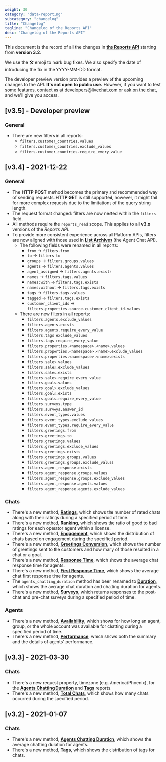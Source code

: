 ```yaml
---
weight: 30
category: "data-reporting"
subcategory: "changelog"
title: "Changelog"
tagline: "Changelog of the Reports API"
desc: "Changelog of the Reports API"
---
```



This document is the record of all the changes in [**the Reports API**](/data-reporting/reports-api/) starting from **version 3.2**.

We use the 🛠️ emoji to mark bug fixes. We also specify the date of introducing the fix in the YYYY-MM-DD format.

<Warning>

The developer preview version provides a preview of the upcoming changes to the API. **It's not open to public use.** However, if you want to test some features, contact us at developers@livechat.com or <a href="#open-chat" onClick={openChatWindow}>ask on the chat</a>, and we'll give you access.

</Warning>

## [v3.5] - Developer preview

### General

- There are new filters in all reports: 
  - `filters.customer_countries.values`
  - `filters.customer_countries.exclude_values`
  - `filters.customer_countries.require_every_value`

## [v3.4] - 2021-12-22

### General

- The **HTTP POST** method becomes the primary and recommended way of sending requests. **HTTP GET** is still supported, however, it might fail for more complex requests due to the limitations of the query string length.
- The request format changed: filters are now nested within the `filters` field.
- All methods require the `reports_read` scope. This applies to all **v3.x** versions of the _Reports API_.
- To provide more consistent experience across all Platform APIs, filters are now aligned with those used in [**List Archives**](/messaging/agent-chat-api/v3.4/#list-archives) (the Agent Chat API).
  - The following fields were renamed in all reports:
    - `from` -> `filters.from`
    - `to` -> `filters.to`
    - `groups` -> `filters.groups.values`
    - `agents` -> `filters.agents.values`
    - `agent_assigned` -> `filters.agents.exists`
    - `names` -> `filters.tags.values`
    - `names:with` -> `filters.tags.exists`
    - `names:without` -> `filters.tags.exists`
    - `tags` -> `filters.tags.values`
    - `tagged` -> `filters.tags.exists`
    - `customer_client_ids` -> `filters.properties.source.customer_client_id.values`
  - There are new filters in all reports:
    - `filters.agents.exclude_values`
    - `filters.agents.exists`
    - `filters.agents.require_every_value`
    - `filters.tags.exclude_values`
    - `filters.tags.require_every_value`
    - `filters.properties.<namespace>.<name>.values`
    - `filters.properties.<namespace>.<name>.exclude_values`
    - `filters.properties.<namespace>.<name>.exists`
    - `filters.sales.values`
    - `filters.sales.exclude_values`
    - `filters.sales.exists`
    - `filters.sales.require_every_value`
    - `filters.goals.values`
    - `filters.goals.exclude_values`
    - `filters.goals.exists`
    - `filters.goals.require_every_value`
    - `filters.surveys.type`
    - `filters.surveys.answer_id`
    - `filters.event_types.values`
    - `filters.event_types.exclude_values`
    - `filters.event_types.require_every_value`
    - `filters.greetings.from`
    - `filters.greetings.to`
    - `filters.greetings.values`
    - `filters.greetings.exclude_values`
    - `filters.greetings.exists`
    - `filters.greetings.groups.values`
    - `filters.greetings.groups.exclude_values`
    - `filters.agent_response.exists`
    - `filters.agent_response.groups.values`
    - `filters.agent_response.groups.exclude_values`
    - `filters.agent_response.agents.values`
    - `filters.agent_response.agents.exclude_values`

### Chats

- There's a new method, [**Ratings**](/data-reporting/reports-api/v3.4/#ratings), which shows the number of rated chats along with their ratings during a specified period of time.
- There's a new method, [**Ranking**](/data-reporting/reports-api/v3.4/#ranking), which shows the ratio of good to bad ratings for each operator agent within a license.
- There's a new method, [**Engagement**](/data-reporting/reports-api/v3.4/#engagement), which shows the distribution of chats based on engagement during the specified period.
- There's a new method, [**Greetings Conversion**](/data-reporting/reports-api/v3.4/#greetings_conversion), which shows the number of greetings sent to the customers and how many of those resulted in a chat or a goal.
- There's a new method, [**Response Time**](/data-reporting/reports-api/v3.4/#response_time), which shows the average chat response time for agents.
- There's a new method, [**First Response Time**](/data-reporting/reports-api/v3.4/#first_response_time), which shows the average chat first response time for agents.
- The `agents_chatting_duration` method has been renamed to [**Duration**](/data-reporting/reports-api/v3.4/#duration), which shows the average chat duration and chatting duration for agents.
- There's a new method, [**Surveys**](/data-reporting/reports-api/v3.4/#surveys), which returns responses to the post-chat and pre-chat surveys during a specified period of time.

### Agents

- There's a new method, [**Availability**](/data-reporting/reports-api/v3.4/#availability), which shows for how long an agent, group, or the whole account was available for chatting during a specified period of time.
- There's a new method, [**Performance**](/data-reporting/reports-api/v3.4/#performance), which shows both the summary and the details of agents' performance.

## [v3.3] - 2021-03-30

### Chats

- There's a new request property, timezone (e.g. America/Phoenix), for the [**Agents Chatting Duration**](/data-reporting/reports-api/v3.3/#agents-chatting-duration) and [**Tags**](/data-reporting/reports-api/v3.3/#tags) reports.
- There's a new method, [**Total Chats**](/data-reporting/reports-api/v3.3/#total_chats), which shows how many chats occurred during the specified period.

## [v3.2] - 2021-01-07

### Chats

- There's a new method, [**Agents Chatting Duration**](/data-reporting/reports-api/v3.2/#agents-chatting-duration), which shows the average chatting duration for agents.
- There's a new method, [**Tags**](/data-reporting/reports-api/v3.2/#tags), which shows the distribution of tags for chats.
